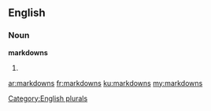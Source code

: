 ==English==

===Noun===
'''markdowns'''

# {{plural of|markdown}}

[[Category:English plurals]]

[[ar:markdowns]]
[[fr:markdowns]]
[[ku:markdowns]]
[[my:markdowns]]